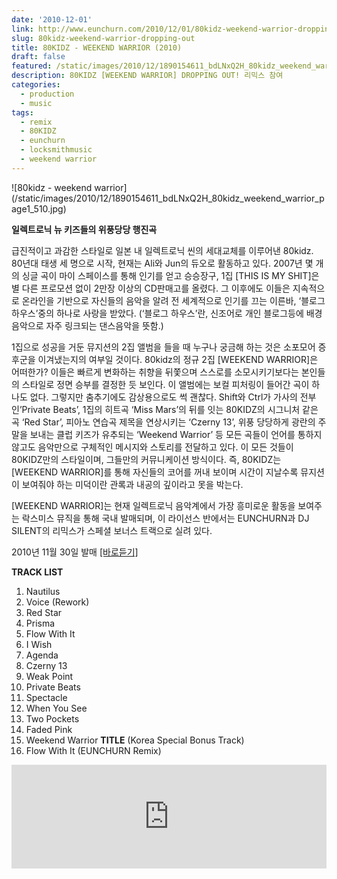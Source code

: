 ```yaml
---
date: '2010-12-01'
link: http://www.eunchurn.com/2010/12/01/80kidz-weekend-warrior-dropping-out/
slug: 80kidz-weekend-warrior-dropping-out
title: 80KIDZ - WEEKEND WARRIOR (2010)
draft: false
featured: /static/images/2010/12/1890154611_bdLNxQ2H_80kidz_weekend_warrior_page1_510.jpg
description: 80KIDZ [WEEKEND WARRIOR] DROPPING OUT! 리믹스 참여
categories:
  - production
  - music
tags:
  - remix
  - 80KIDZ
  - eunchurn
  - locksmithmusic
  - weekend warrior
---
```


<div className="container flex justify-center">
  ![80kidz - weekend
  warrior](/static/images/2010/12/1890154611_bdLNxQ2H_80kidz_weekend_warrior_page1_510.jpg)
</div>

**일렉트로닉 뉴 키즈들의 위풍당당 행진곡**

급진적이고 과감한 스타일로 일본 내 일렉트로닉 씬의 세대교체를 이루어낸 80kidz. 80년대 태생 세 명으로 시작, 현재는 Ali와 Jun의 듀오로 활동하고 있다. 2007년 몇 개의 싱글 곡이 마이 스페이스를 통해 인기를 얻고 승승장구, 1집 [THIS IS MY SHIT]은 별 다른 프로모션 없이 2만장 이상의 CD판매고를 올렸다. 그 이후에도 이들은 지속적으로 온라인을 기반으로 자신들의 음악을 알려 전 세계적으로 인기를 끄는 이른바, ‘블로그 하우스’중의 하나로 사랑을 받았다. (‘블로그 하우스’란, 신조어로 개인 블로그등에 배경음악으로 자주 링크되는 댄스음악을 뜻함.)

1집으로 성공을 거둔 뮤지션의 2집 앨범을 들을 때 누구나 궁금해 하는 것은 소포모어 증후군을 이겨냈는지의 여부일 것이다. 80kidz의 정규 2집 [WEEKEND WARRIOR]은 어떠한가? 이들은 빠르게 변화하는 취향을 뒤쫓으며 스스로를 소모시키기보다는 본인들의 스타일로 정면 승부를 결정한 듯 보인다. 이 앨범에는 보컬 피처링이 들어간 곡이 하나도 없다. 그렇지만 춤추기에도 감상용으로도 썩 괜찮다. Shift와 Ctrl가 가사의 전부인’Private Beats’, 1집의 히트곡 ‘Miss Mars’의 뒤를 잇는 80KIDZ의 시그니처 같은 곡 ‘Red Star’, 피아노 연습곡 제목을 연상시키는 ‘Czerny 13’, 위풍 당당하게 광란의 주말을 보내는 클럽 키즈가 유추되는 ‘Weekend Warrior’ 등 모든 곡들이 언어를 통하지 않고도 음악만으로 구체적인 메시지와 스토리를 전달하고 있다. 이 모든 것들이 80KIDZ만의 스타일이며, 그들만의 커뮤니케이션 방식이다. 즉, 80KIDZ는 [WEEKEND WARRIOR]를 통해 자신들의 코어를 꺼내 보이며 시간이 지날수록 뮤지션이 보여줘야 하는 미덕이란 관록과 내공의 깊이라고 못을 박는다.

[WEEKEND WARRIOR]는 현재 일렉트로닉 음악계에서 가장 흥미로운 활동을 보여주는 락스미스 뮤직을 통해 국내 발매되며, 이 라이선스 반에서는 EUNCHURN과 DJ SILENT의 리믹스가 스페셜 보너스 트랙으로 실려 있다.

2010년 11월 30일 발매 [[바로듣기]](http://music.mnet.com/ArtistAlbum/AlbumInfo.asp?AlbumID=206683)

**TRACK LIST**

1.  Nautilus
2.  Voice (Rework)
3.  Red Star
4.  Prisma
5.  Flow With It
6.  I Wish
7.  Agenda
8.  Czerny 13
9.  Weak Point
10. Private Beats
11. Spectacle
12. When You See
13. Two Pockets
14. Faded Pink
15. Weekend Warrior **TITLE** (Korea Special Bonus Track)
16. Flow With It (EUNCHURN Remix)

<iframe
  width="100%"
  height="166"
  scrolling="no"
  frameborder="no"
  allow="autoplay"
  src="https://w.soundcloud.com/player/?url=https%3A//api.soundcloud.com/tracks/7567669&color=%23ff5500&auto_play=false&hide_related=false&show_comments=true&show_user=true&show_reposts=false&show_teaser=true"
></iframe>
